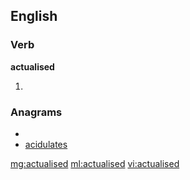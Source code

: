 ==English==

===Verb===
'''actualised'''

# {{past of|[[actualise]]}}

===Anagrams===
* {{alphagram|aacdeilstu}}
* [[acidulates#English|acidulates]]

[[mg:actualised]]
[[ml:actualised]]
[[vi:actualised]]